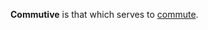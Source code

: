{{unreferenced|date=December 2007}}
{{dictdef}}
'''Commutive''' is that which serves to [[commute]].

{{ling-stub}}


{{uncategorized|date=December 2007}}